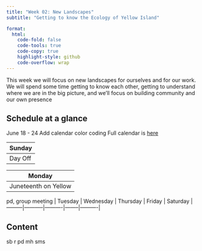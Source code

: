 ```yaml
---
title: "Week 02: New Landscapes"
subtitle: "Getting to know the Ecology of Yellow Island"

format:
  html:
    code-fold: false
    code-tools: true
    code-copy: true
    highlight-style: github
    code-overflow: wrap
---
```


This week we will focus on new landscapes for ourselves and for our work. We will spend some time getting to know each other, getting to understand where we are in the big picture, and we'll focus on building community and our own presence

## Schedule at a glance

June 18 - 24 Add calendar color coding Full calendar is [here](https://calendar.google.com/calendar/u/0?cid=Y2xhc3Nyb29tMTA0NzQ5OTc5MDE2MTE0NTI2MDYzQGdyb3VwLmNhbGVuZGFyLmdvb2dsZS5jb20)

| Sunday  |
|---------|
| Day Off |

| Monday               |
|----------------------|
| Juneteenth on Yellow |

pd, group meeting \| Tuesday \| Wednesday \| Thursday \| Friday \| Saturday \| ---------\|-----------\|----------\|--------\|----------\|

## Content

sb r pd mh sms
